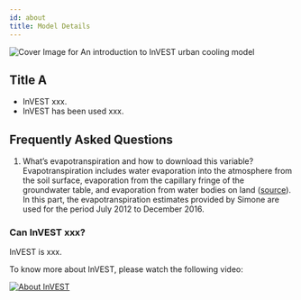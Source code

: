 ```yaml
---
id: about
title: Model Details
---
```


![Cover Image for `An introduction to InVEST urban cooling model`](../../static/img/banner-image-invest-cooling.png)

## Title A

- InVEST xxx.
- InVEST has been used xxx.

## Frequently Asked Questions
1. What’s evapotranspiration and how to download this variable?
Evapotranspiration includes water evaporation into the atmosphere from the soil surface, evaporation from the capillary fringe
of the groundwater table, and evaporation from water bodies on land ([source](https://www.usgs.gov/)). In this part, the evapotranspiration estimates provided by Simone are used for the period July 2012 to December 2016. 


### Can InVEST xxx?

InVEST is xxx.

To know more about InVEST, please watch the following video:

[![About InVEST](https://img.youtube.com/vi/kGau-gNEzFM/hqdefault.jpg)](https://www.youtube.com/watch?v=kGau-gNEzFM&t=1s)
